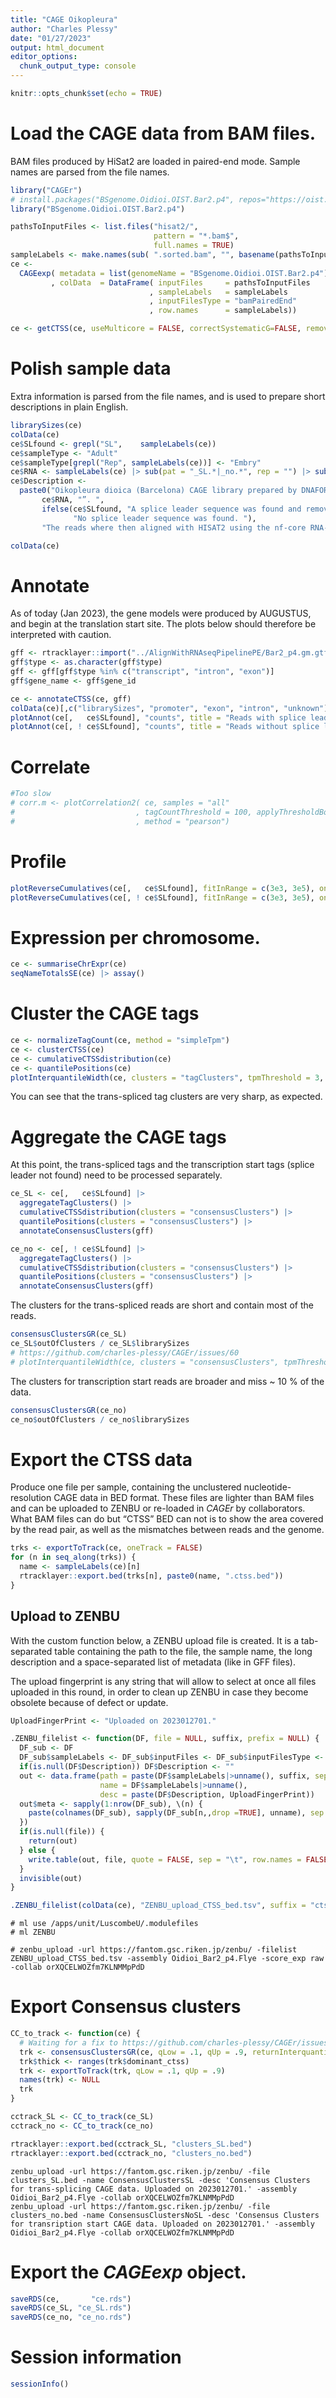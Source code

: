 ```yaml
---
title: "CAGE Oikopleura"
author: "Charles Plessy"
date: "01/27/2023"
output: html_document
editor_options: 
  chunk_output_type: console
---
```


```r
knitr::opts_chunk$set(echo = TRUE)
```

# Load the CAGE data from BAM files.

BAM files produced by HiSat2 are loaded in paired-end mode.  Sample names are
parsed from the file names.

```r
library("CAGEr")
# install.packages("BSgenome.Oidioi.OIST.Bar2.p4", repos="https://oist.github.io/plessy_oikgenomes_drat/")
library("BSgenome.Oidioi.OIST.Bar2.p4")

pathsToInputFiles <- list.files("hisat2/",
                                pattern = "*.bam$",
                                full.names = TRUE)
sampleLabels <- make.names(sub( ".sorted.bam", "", basename(pathsToInputFiles)))
ce <-
  CAGEexp( metadata = list(genomeName = "BSgenome.Oidioi.OIST.Bar2.p4")
         , colData  = DataFrame( inputFiles     = pathsToInputFiles
                               , sampleLabels   = sampleLabels
                               , inputFilesType = "bamPairedEnd"
                               , row.names      = sampleLabels))

ce <- getCTSS(ce, useMulticore = FALSE, correctSystematicG=FALSE, removeFirstG=FALSE)
```

# Polish sample data

Extra information is parsed from the file names, and is used to prepare short
descriptions in plain English.

```r
librarySizes(ce)
colData(ce)
ce$SLfound <- grepl("SL",    sampleLabels(ce))
ce$sampleType <- "Adult"
ce$sampleType[grepl("Rep", sampleLabels(ce))] <- "Embry"
ce$RNA <- sampleLabels(ce) |> sub(pat = "_SL.*|_no.*", rep = "") |> sub(pat = "^X", rep = "") |> unname()
ce$Description <-
  paste0("Oikopleura dioica (Barcelona) CAGE library prepared by DNAFORM in 2022—23 from the RNA sample “",
       ce$RNA, "”. ",
       ifelse(ce$SLfound, "A splice leader sequence was found and removed. ",
              "No splice leader sequence was found. "),
       "The reads where then aligned with HISAT2 using the nf-core RNA-seq pipeline version 3.4.")

colData(ce)
```

# Annotate

As of today (Jan 2023), the gene models were produced by AUGUSTUS, and begin
at the translation start site.  The plots below should therefore be interpreted
with caution.

```r
gff <- rtracklayer::import("../AlignWithRNAseqPipelinePE/Bar2_p4.gm.gtf")
gff$type <- as.character(gff$type)
gff <- gff[gff$type %in% c("transcript", "intron", "exon")]
gff$gene_name <- gff$gene_id

ce <- annotateCTSS(ce, gff)
colData(ce)[,c("librarySizes", "promoter", "exon", "intron", "unknown")]
plotAnnot(ce[,   ce$SLfound], "counts", title = "Reads with splice leader")
plotAnnot(ce[, ! ce$SLfound], "counts", title = "Reads without splice leader")
```

# Correlate

```r
#Too slow
# corr.m <- plotCorrelation2( ce, samples = "all"
#                           , tagCountThreshold = 100, applyThresholdBoth = FALSE
#                           , method = "pearson")
```

# Profile

```r
plotReverseCumulatives(ce[,   ce$SLfound], fitInRange = c(3e3, 3e5), onePlot = TRUE, main = "SL found")
plotReverseCumulatives(ce[, ! ce$SLfound], fitInRange = c(3e3, 3e5), onePlot = TRUE, main = "SL not found")
```

# Expression per chromosome.

```r
ce <- summariseChrExpr(ce)
seqNameTotalsSE(ce) |> assay()
```

# Cluster the CAGE tags

```r
ce <- normalizeTagCount(ce, method = "simpleTpm")
ce <- clusterCTSS(ce)
ce <- cumulativeCTSSdistribution(ce)
ce <- quantilePositions(ce)
plotInterquantileWidth(ce, clusters = "tagClusters", tpmThreshold = 3, qLow = 0.1, qUp = 0.9)
```

You can see that the trans-spliced tag clusters are very sharp, as expected.

# Aggregate the CAGE tags

At this point, the trans-spliced tags and the transcription start tags (splice
leader not found) need to be processed separately.

```r
ce_SL <- ce[,   ce$SLfound] |>
  aggregateTagClusters() |>
  cumulativeCTSSdistribution(clusters = "consensusClusters") |>
  quantilePositions(clusters = "consensusClusters") |>
  annotateConsensusClusters(gff)

ce_no <- ce[, ! ce$SLfound] |>
  aggregateTagClusters() |>
  cumulativeCTSSdistribution(clusters = "consensusClusters") |>
  quantilePositions(clusters = "consensusClusters") |>
  annotateConsensusClusters(gff)
```

The clusters for the trans-spliced reads are short and contain most of the reads.

```r
consensusClustersGR(ce_SL)
ce_SL$outOfClusters / ce_SL$librarySizes
# https://github.com/charles-plessy/CAGEr/issues/60
# plotInterquantileWidth(ce, clusters = "consensusClusters", tpmThreshold = 3, qLow = 0.1, qUp = 0.9)
```

The clusters for transcription start reads are broader and miss ~ 10 % of the data.

```r
consensusClustersGR(ce_no)
ce_no$outOfClusters / ce_no$librarySizes
```

# Export the CTSS data

Produce one file per sample, containing the unclustered nucleotide-resolution
CAGE data in BED format.  These files are lighter than BAM files and can be
uploaded to ZENBU or re-loaded in _CAGEr_ by collaborators.  What BAM files can
do but "CTSS" BED can not is to show the area covered by the read pair, as
well as the mismatches between reads and the genome.

```r
trks <- exportToTrack(ce, oneTrack = FALSE)
for (n in seq_along(trks)) {
  name <- sampleLabels(ce)[n]
  rtracklayer::export.bed(trks[n], paste0(name, ".ctss.bed"))
}
```

## Upload to ZENBU

With the custom function below, a ZENBU upload file is created.  It is a
tab-separated table containing the path to the file, the sample name, the long
description and a space-separated list of metadata (like in GFF files).

The upload fingerprint is any string that will allow to select at once all
files uploaded in this round, in order to clean up ZENBU in case they become
obsolete because of defect or update.

```r
UploadFingerPrint <- "Uploaded on 2023012701."

.ZENBU_filelist <- function(DF, file = NULL, suffix, prefix = NULL) {
  DF_sub <- DF
  DF_sub$sampleLabels <- DF_sub$inputFiles <- DF_sub$inputFilesType <- DF_sub$Description <- NULL
  if(is.null(DF$Description)) DF$Description <- ""
  out <- data.frame(path = paste(DF$sampleLabels|>unname(), suffix, sep = "."),
                    name = DF$sampleLabels|>unname(),
                    desc = paste(DF$Description, UploadFingerPrint))
  out$meta <- sapply(1:nrow(DF_sub), \(n) {
    paste(colnames(DF_sub), sapply(DF_sub[n,,drop =TRUE], unname), sep = "=", collapse = ";")
  })
  if(is.null(file)) {
    return(out)
  } else {
    write.table(out, file, quote = FALSE, sep = "\t", row.names = FALSE, col.names = FALSE)
  }
  invisible(out)
}

.ZENBU_filelist(colData(ce), "ZENBU_upload_CTSS_bed.tsv", suffix = "ctss.bed")
```

```
# ml use /apps/unit/LuscombeU/.modulefiles
# ml ZENBU

# zenbu_upload -url https://fantom.gsc.riken.jp/zenbu/ -filelist ZENBU_upload_CTSS_bed.tsv -assembly Oidioi_Bar2_p4.Flye -score_exp raw -collab orXQCELWOZfm7KLNMMpPdD
```

# Export Consensus clusters

```r
CC_to_track <- function(ce) {
  # Waiting for a fix to https://github.com/charles-plessy/CAGEr/issues/70
  trk <- consensusClustersGR(ce, qLow = .1, qUp = .9, returnInterquantileWidth = TRUE)
  trk$thick <- ranges(trk$dominant_ctss)
  trk <- exportToTrack(trk, qLow = .1, qUp = .9)
  names(trk) <- NULL
  trk
}

cctrack_SL <- CC_to_track(ce_SL)
cctrack_no <- CC_to_track(ce_no)

rtracklayer::export.bed(cctrack_SL, "clusters_SL.bed")
rtracklayer::export.bed(cctrack_no, "clusters_no.bed")
```

```
zenbu_upload -url https://fantom.gsc.riken.jp/zenbu/ -file clusters_SL.bed -name ConsensusClustersSL -desc 'Consensus Clusters for trans-splicing CAGE data. Uploaded on 2023012701.' -assembly Oidioi_Bar2_p4.Flye -collab orXQCELWOZfm7KLNMMpPdD
zenbu_upload -url https://fantom.gsc.riken.jp/zenbu/ -file clusters_no.bed -name ConsensusClustersNoSL -desc 'Consensus Clusters for transription start CAGE data. Uploaded on 2023012701.' -assembly Oidioi_Bar2_p4.Flye -collab orXQCELWOZfm7KLNMMpPdD
```

# Export the _CAGEexp_ object.

```r
saveRDS(ce,       "ce.rds")
saveRDS(ce_SL, "ce_SL.rds")
saveRDS(ce_no, "ce_no.rds")
```

# Session information

```r
sessionInfo()
```
